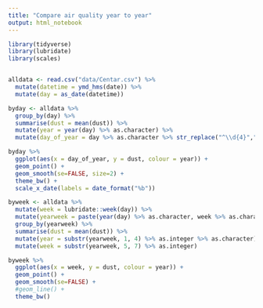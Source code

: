 ---
title: "Compare air quality year to year"
output: html_notebook
---

```{r}

library(tidyverse)
library(lubridate)
library(scales)


alldata <- read.csv("data/Centar.csv") %>%
  mutate(datetime = ymd_hms(date)) %>%
  mutate(day = as_date(datetime))

```

```{r fig.width=25, fig.height=10}

byday <- alldata %>%
  group_by(day) %>%
  summarise(dust = mean(dust)) %>%
  mutate(year = year(day) %>% as.character) %>%
  mutate(day_of_year = day %>% as.character %>% str_replace("^\\d{4}","2020") %>% as_date)

byday %>%
  ggplot(aes(x = day_of_year, y = dust, colour = year)) +
  geom_point() +
  geom_smooth(se=FALSE, size=2) +
  theme_bw() +
  scale_x_date(labels = date_format("%b"))

```

```{r fig.width=25, fig.height=10}

byweek <- alldata %>% 
  mutate(week = lubridate::week(day)) %>%
  mutate(yearweek = paste(year(day) %>% as.character, week %>% as.character)) %>%
  group_by(yearweek) %>%
  summarise(dust = mean(dust)) %>%
  mutate(year = substr(yearweek, 1, 4) %>% as.integer %>% as.character) %>%
  mutate(week = substr(yearweek, 5, 7) %>% as.integer)

byweek %>%
  ggplot(aes(x = week, y = dust, colour = year)) +
  geom_point() +
  geom_smooth(se=FALSE) +
  #geom_line() +
  theme_bw()


```